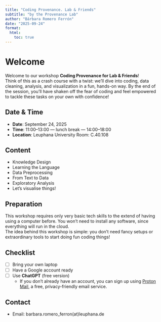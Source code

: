 ```yaml
---
title: "Coding Provenance. Lab & Friends"
subtitle: "by the Provenance Lab"
author: "Bárbara Romero Ferrón"
date: "2025-09-24"
format:
  html:
    toc: true
---
```


# Welcome
Welcome to our workshop **Coding Provenance for Lab & Friends**!  
Think of this as a crash course with a twist: we’ll dive into coding, data cleaning, analysis, and visualization in a fun, hands-on way. By the end of the session, you’ll have shaken off the fear of coding and feel empowered to tackle these tasks on your own with confidence!

## Date & Time
- **Date**: September 24, 2025  
- **Time**: 11:00–13:00 — lunch break — 14:00–18:00  
- **Location**: Leuphana University Room: C.40.108 

## Content
- Knowledge Design 
- Learning the Language
- Data Preprocessing 
- From Text to Data
- Exploratory Analysis
- Let's visualise things!

## Preparation
This workshop requires only very basic tech skills to the extend of having using a computer before.
You won’t need to install any software, since everything will run in the cloud.  
The idea behind this workshop is simple: you don’t need fancy setups or extraordinary tools to start doing fun coding things! 

::: {.callout-note}
## Checklist  
- [ ] Bring your own laptop  
- [ ] Have a Google account ready  
- [ ] Use **ChatGPT** (free version)  
  - If you don’t already have an account, you can sign up using [Proton Mail](https://proton.me/mail), a free, privacy-friendly email service.  
:::

## Contact
- Email: barbara.romero_ferron(at)leuphana.de
